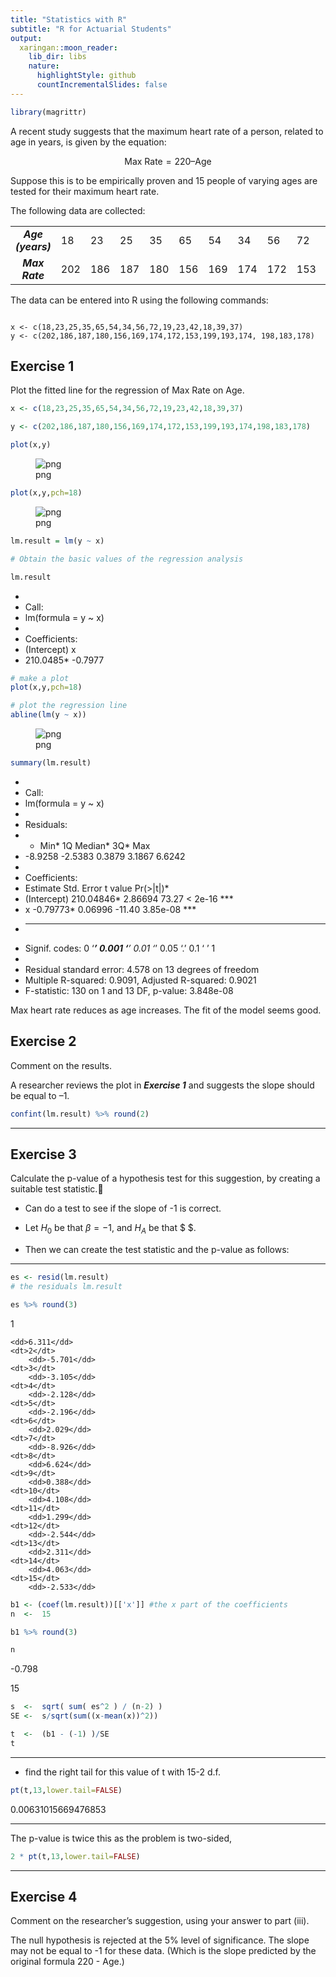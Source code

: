 ```yaml
---
title: "Statistics with R"
subtitle: "R for Actuarial Students"
output:
  xaringan::moon_reader:
    lib_dir: libs
    nature:
      highlightStyle: github
      countIncrementalSlides: false
---
```



```r
library(magrittr)
```

A recent study suggests that the maximum heart rate of a person, related to age in
years, is given by the equation:

$$ \mbox{Max Rate} = 220 – \mbox{Age}$$

Suppose this is to be empirically proven and 15 people of varying ages are tested for
their maximum heart rate. 



The following data are collected:

| | | | | | | | | | | | |
|:-------------:|------|------|------|------|------|------|------|------|------|------|
|***Age (years)***| 18| 23| 25| 35| 65| 54| 34| 56| 72| 19| 23| 42| 18| 39| 37|
|***Max Rate ***| 202| 186| 187| 180| 156| 169| 174| 172| 153| 199| 193| 174| 198| 183| 178|

The data can be entered into R using the following commands:

<pre><code>
x &lt;- c(18,23,25,35,65,54,34,56,72,19,23,42,18,39,37)
y &lt;- c(202,186,187,180,156,169,174,172,153,199,193,174, 198,183,178)
</code></pre>

## Exercise 1

Plot the fitted line for the regression of Max Rate on Age.



```r
x <- c(18,23,25,35,65,54,34,56,72,19,23,42,18,39,37)

y <- c(202,186,187,180,156,169,174,172,153,199,193,174,198,183,178)

plot(x,y)
```


![png](output_4_0.png)



```r
plot(x,y,pch=18)
```


![png](output_5_0.png)



```r
lm.result = lm(y ~ x)
```


```r
# Obtain the basic values of the regression analysis

lm.result
```


* 
* Call:
* lm(formula = y ~ x)
* 
* Coefficients:
* (Intercept) x  
*    210.0485*   -0.7977  




```r
# make a plot
plot(x,y,pch=18)

# plot the regression line
abline(lm(y ~ x)) 


```


![png](output_8_0.png)



```r
summary(lm.result)
```


* 
* Call:
* lm(formula = y ~ x)
* 
* Residuals:
* * Min*   1Q  Median*   3Q*  Max 
* -8.9258 -2.5383  0.3879  3.1867  6.6242 
* 
* Coefficients:
 *  Estimate Std. Error t value Pr(>|t|)* 
* (Intercept) 210.04846* 2.86694   73.27  < 2e-16 ***
* x -0.79773* 0.06996  -11.40 3.85e-08 ***
* ---
* Signif. codes:  0 ‘***’ 0.001 ‘**’ 0.01 ‘*’ 0.05 ‘.’ 0.1 ‘ ’ 1
* 
* Residual standard error: 4.578 on 13 degrees of freedom
* Multiple R-squared:  0.9091,	Adjusted R-squared:  0.9021 
* F-statistic:   130 on 1 and 13 DF,  p-value: 3.848e-08



Max heart rate reduces as age increases. The fit of the model seems good.

## Exercise 2

Comment on the results.

A researcher reviews the plot in ***Exercise 1*** and suggests the slope should be equal to –1.


```r
confint(lm.result) %>% round(2)
```




---

## Exercise 3

Calculate the p-value of a hypothesis test for this suggestion, by creating a suitable test statistic.


* Can do a test to see if the slope of -1 is correct. 


* Let $H_0$ be that $\beta = -1$, and $H_A$ be that $\beta \neq -1 $. 


* Then we can create the test statistic and the p-value as follows:

---

```r
es <- resid(lm.result)
# the residuals lm.result

es %>% round(3)
```


<dl class="dl-horizontal">
	<dt>1</dt>
		<dd>6.311</dd>
	<dt>2</dt>
		<dd>-5.701</dd>
	<dt>3</dt>
		<dd>-3.105</dd>
	<dt>4</dt>
		<dd>-2.128</dd>
	<dt>5</dt>
		<dd>-2.196</dd>
	<dt>6</dt>
		<dd>2.029</dd>
	<dt>7</dt>
		<dd>-8.926</dd>
	<dt>8</dt>
		<dd>6.624</dd>
	<dt>9</dt>
		<dd>0.388</dd>
	<dt>10</dt>
		<dd>4.108</dd>
	<dt>11</dt>
		<dd>1.299</dd>
	<dt>12</dt>
		<dd>-2.544</dd>
	<dt>13</dt>
		<dd>2.311</dd>
	<dt>14</dt>
		<dd>4.063</dd>
	<dt>15</dt>
		<dd>-2.533</dd>
</dl>




```r
b1 <- (coef(lm.result))[['x']] #the x part of the coefficients
n  <-  15

b1 %>% round(3)

n
```


-0.798



15



```r
s  <-  sqrt( sum( es^2 ) / (n-2) )
SE <-  s/sqrt(sum((x-mean(x))^2))
```


```r
t  <-  (b1 - (-1) )/SE
t
```


---

* find the right tail for this value of t with 15-2 d.f.


```r
pt(t,13,lower.tail=FALSE)
```


0.00631015669476853

---



The p-value is twice this as the problem is two-sided,




```r
2 * pt(t,13,lower.tail=FALSE)
```

---

## Exercise 4
Comment on the researcher’s suggestion, using your answer to part (iii).




The null hypothesis is rejected at the 5% level of significance. The slope may not be
equal to -1 for these data. (Which is the slope predicted by the original formula 220 -
Age.)